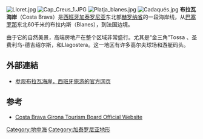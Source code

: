 [[File:Lloret.jpg|thumb]]
[[File:Cap_Creus_1.JPG|thumb]]
[[File:Platja_blanes.jpg|thumb]]
[[File:Cadaqués.jpg|thumb]]
'''布拉瓦海岸'''（Costa Brava）是[[西班牙|西班牙]][[加泰罗尼亚|加泰罗尼亚]]东北部[[赫罗纳省|赫罗纳省]]的一段海岸线，从[[巴塞罗那|巴塞罗那]]东北60千米的布拉内斯（Blanes），到法国边境。

由于它的自然美景，高端房地产在整个区域非常盛行。尤其是“金三角”Tossa 、圣费利乌-德吉绍尔斯，和Llagostera。这一地区有许多高尔夫球场和游艇码头。

== 外部連結 ==
* [https://web.archive.org/web/20130806190205/http://www.spain.info/zh/que-quieres/ciudades-pueblos/zonas-turisticas/costa_brava.html 参观布拉瓦海岸，西班牙旅游的官方网页 ]

==参考==
{{Reflist}}
{{commons category|Costa Brava}}
* [http://en.costabrava.org Costa Brava Girona Tourism Board Official Website] {{Wayback|url=http://en.costabrava.org/ |date=20210225092135 }}
{{coord|42.0228|N|3.22449|E|source:kolossus-ruwiki|display=title}}

[[Category:地中海|Category:地中海]]
[[Category:加泰罗尼亚地形|Category:加泰罗尼亚地形]]